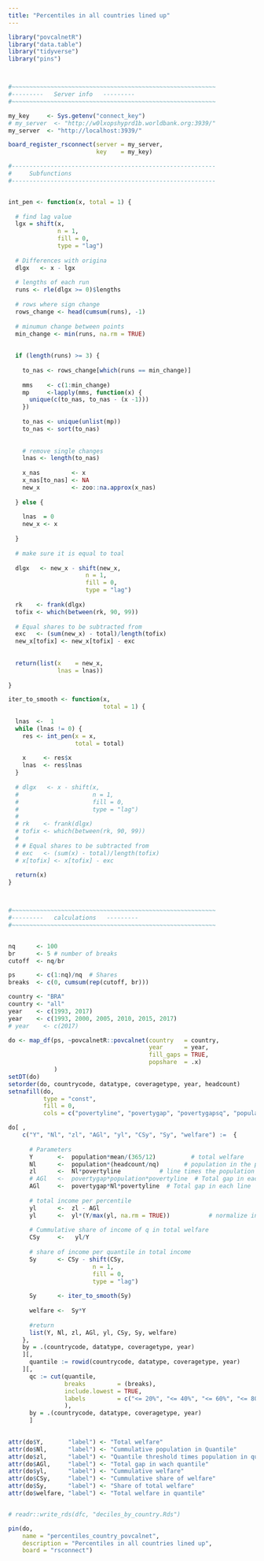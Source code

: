 ```yaml
---
title: "Percentiles in all countries lined up"
---
```


```r
library("povcalnetR")
library("data.table")
library("tidyverse")
library("pins")



#~~~~~~~~~~~~~~~~~~~~~~~~~~~~~~~~~~~~~~~~~~~~~~~~~~~~~~~~~~
#---------   Server info   ---------
#~~~~~~~~~~~~~~~~~~~~~~~~~~~~~~~~~~~~~~~~~~~~~~~~~~~~~~~~~~

my_key     <- Sys.getenv("connect_key")
# my_server  <- "http://w0lxopshyprd1b.worldbank.org:3939/"
my_server  <- "http://localhost:3939/"

board_register_rsconnect(server = my_server,
                         key    = my_key)

#----------------------------------------------------------
#     Subfunctions
#----------------------------------------------------------


int_pen <- function(x, total = 1) {
  
  # find lag value
  lgx = shift(x,
              n = 1,
              fill = 0,
              type = "lag")
  
  # Differences with origina  
  dlgx   <- x - lgx
  
  # lengths of each run
  runs <- rle(dlgx >= 0)$lengths
  
  # rows where sign change
  rows_change <- head(cumsum(runs), -1)
  
  # minumun change between points
  min_change <- min(runs, na.rm = TRUE)
  
  
  if (length(runs) >= 3) {
    
    to_nas <- rows_change[which(runs == min_change)]
    
    mms    <- c(1:min_change)
    mp     <-lapply(mms, function(x) {
      unique(c(to_nas, to_nas - (x -1)))
    })
    
    to_nas <- unique(unlist(mp))
    to_nas <- sort(to_nas)
    
    
    # remove single changes
    lnas <- length(to_nas)
    
    x_nas         <- x
    x_nas[to_nas] <- NA
    new_x         <- zoo::na.approx(x_nas)
    
  } else {
    
    lnas  = 0 
    new_x <- x
    
  }
  
  # make sure it is equal to toal
  
  dlgx   <- new_x - shift(new_x,
                      n = 1,
                      fill = 0,
                      type = "lag")
  
  rk    <- frank(dlgx)
  tofix <- which(between(rk, 90, 99))
  
  # Equal shares to be subtracted from  
  exc   <- (sum(new_x) - total)/length(tofix)  
  new_x[tofix] <- new_x[tofix] - exc
  
  
  return(list(x    = new_x,
              lnas = lnas))
  
}

iter_to_smooth <- function(x,
                           total = 1) {
  
  lnas  <-  1
  while (lnas != 0) {
    res <- int_pen(x = x, 
                   total = total)
    
    x     <- res$x
    lnas  <- res$lnas
  }
  
  # dlgx   <- x - shift(x,
  #                     n = 1,
  #                     fill = 0,
  #                     type = "lag")
  # 
  # rk    <- frank(dlgx)
  # tofix <- which(between(rk, 90, 99))
  # 
  # # Equal shares to be subtracted from  
  # exc   <- (sum(x) - total)/length(tofix)  
  # x[tofix] <- x[tofix] - exc
  
  return(x)
} 



#~~~~~~~~~~~~~~~~~~~~~~~~~~~~~~~~~~~~~~~~~~~~~~~~~~~~~~~~~~
#---------   calculations   ---------
#~~~~~~~~~~~~~~~~~~~~~~~~~~~~~~~~~~~~~~~~~~~~~~~~~~~~~~~~~~


nq      <- 100
br      <- 5 # number of breaks
cutoff  <- nq/br

ps      <- c(1:nq)/nq  # Shares
breaks  <- c(0, cumsum(rep(cutoff, br)))

country <- "BRA"
country <- "all"
year    <- c(1993, 2017)
year    <- c(1993, 2000, 2005, 2010, 2015, 2017)
# year    <- c(2017)

do <- map_df(ps, ~povcalnetR::povcalnet(country   = country,
                                        year      = year,
                                        fill_gaps = TRUE,
                                        popshare  = .x)
             ) 
setDT(do)
setorder(do, countrycode, datatype, coveragetype, year, headcount)
setnafill(do, 
          type = "const", 
          fill = 0, 
          cols = c("povertyline", "povertygap", "povertygapsq", "population") )

do[ ,
    c("Y", "Nl", "zl", "AGl", "yl", "CSy", "Sy", "welfare") :=  {
      
      # Parameters
      Y       <-  population*mean/(365/12)          # total welfare
      Nl      <-  population*(headcount/nq)       # population in the percentile commulative
      zl      <-  Nl*povertyline           # line times the population
      # AGl   <-  povertygap*population*povertyline  # Total gap in each line
      AGl     <-  povertygap*Nl*povertyline  # Total gap in each line
      
      # total income per percentile
      yl      <-  zl - AGl
      yl      <-  yl*(Y/max(yl, na.rm = TRUE))           # normalize income to max
      
      # Cummulative share of income of q in total welfare
      CSy     <-   yl/Y
      
      # share of income per quantile in total income
      Sy      <- CSy - shift(CSy,  
                        n = 1,
                        fill = 0,
                        type = "lag")
      
      Sy      <- iter_to_smooth(Sy)
      
      welfare <-  Sy*Y
      
      #return
      list(Y, Nl, zl, AGl, yl, CSy, Sy, welfare)
    },
    by = .(countrycode, datatype, coveragetype, year)
    ][,
      quantile := rowid(countrycode, datatype, coveragetype, year)
    ][,
      qc := cut(quantile,
                breaks         = (breaks),
                include.lowest = TRUE,
                labels         = c("<= 20%", "<= 40%", "<= 60%", "<= 80%", "<= 100%")
                ),
      by = .(countrycode, datatype, coveragetype, year)
      ]
    

attr(do$Y,       "label") <- "Total welfare"
attr(do$Nl,      "label") <- "Cummulative population in Quantile"
attr(do$zl,      "label") <- "Quantile threshold times population in quantile"
attr(do$AGl,     "label") <- "Total gap in wach quantile"
attr(do$yl,      "label") <- "Cummulative welfare"
attr(do$CSy,     "label") <- "Cummulative share of welfare"
attr(do$Sy,      "label") <- "Share of total welfare"
attr(do$welfare, "label") <- "Total welfare in quantile"


# readr::write_rds(dfc, "deciles_by_country.Rds")
```

```r
pin(do,
    name = "percentiles_country_povcalnet",
    description = "Percentiles in all countries lined up",
    board = "rsconnect")

```
